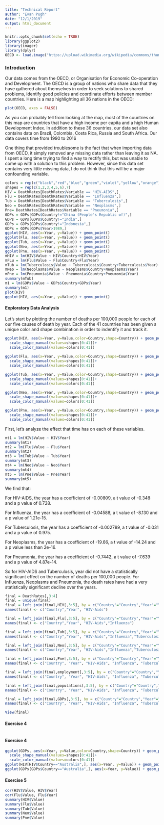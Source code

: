 ```yaml
---
title: "Technical Report"
author: "Evan Pugh"
date: "12/1/2019"
output: html_document
---
```


```r
knitr::opts_chunk$set(echo = TRUE)
library(ggplot2)
library(imager)
library(dplyr)
OECD <- load.image("https://upload.wikimedia.org/wikipedia/commons/thumb/4/4c/OECD_member_states_map.svg/2560px-OECD_member_states_map.svg.png")

```


### Introduction

Our data comes from the OECD, or Organisation for Economic Co-operation and Development. The OECD is a group of nations who share data that they have gathered about themselves in order to seek solutions to shared problems, identify good policies and coordinate efforts between member countries.  Here is a map highlighting all 36 nations in the OECD:
```r
plot(OECD, axes = FALSE)

```
As you can probably tell from looking at the map, most of the countries on this map are countries that have a high income per capita and a high Human Development Index. In addition to these 36 countries, our data set also contains data on Brazil, Colombia, Costa Rica, Russia and South Africa. Our data covers time from 1990 to 2016

One thing that provided troublesome is the fact that when importing data from OECD, it simply removed any missing data rather than leaving it as NA. I spent a long time trying to find a way to rectify this, but was unable to come up with a solution to this problem. However, since this data set contains very little missing data, I do not think that this will be a major confounding variable.


```r
colors = rep(c("black","red","blue","green","violet","yellow","orange"),6)
shapes = rep(c(1,2,3,4,5,6),7)
HIV = DeathRates[DeathRates$Variable == "HIV-AIDS",]
Flu = DeathRates[DeathRates$Variable == "Influenza",]
Tub = DeathRates[DeathRates$Variable == "Tuberculosis",]
Neo = DeathRates[DeathRates$Variable == "Neoplasms",]
Pne= DeathRates[DeathRates$Variable == "Pneumonia",]
GDPs = GDPs[GDPs$Country!="China (People's Republic of)",]
GDPs = GDPs[GDPs$Country!="India",]
GDPs = GDPs[GDPs$Country!="Indonesia",]
GDPs = GDPs[GDPs$Year>1989,]
ggplot(HIV, aes(x=Year, y=Value)) + geom_point()
ggplot(Flu, aes(x=Year, y=Value)) + geom_point()
ggplot(Tub, aes(x=Year, y=Value)) + geom_point()
ggplot(Neo, aes(x=Year, y=Value)) + geom_point()
ggplot(Pne, aes(x=Year, y=Value)) + geom_point()
mHIV = lm(HIV$Value ~ HIV$Country+HIV$Year)
mFLu = lm(Flu$Value ~ Flu$Country+Flu$Year)
mTub = lm(Tuberculosis$Value ~ Tuberculosis$Country+Tuberculosis$Year)
mNeo = lm(Neoplasms$Value ~ Neoplasms$Country+Neoplasms$Year)
mPne = lm(Pneumonia$Value ~ Pneumonia$Country+Pneumonia$Year)
summary(mTub)
m1 = lm(GDPs$Value ~ GDPs$Country+GDPs$Year)
summary(m1)
plot(HIV)
ggplot(HIV, aes(x=Year, y=Value)) + geom_point()

```



#### Exploratory Data Analysis

Let's start by plotting the number of deaths per 100,000 people for each of our five causes of death by year. Each of the 41 countries has been given a unique color and shape combination in order to indentify it and track it.

```r
ggplot(HIV, aes(x=Year, y=Value,color=Country,shape=Country)) + geom_point()+
  scale_shape_manual(values=shapes[0:41])+
  scale_color_manual(values=colors[0:41])
  
ggplot(Flu, aes(x=Year, y=Value,color=Country,shape=Country)) + geom_point()+
  scale_shape_manual(values=shapes[0:41])+
  scale_color_manual(values=colors[0:41])

ggplot(Tub, aes(x=Year, y=Value,color=Country,shape=Country)) + geom_point()+
  scale_shape_manual(values=shapes[0:41])+
  scale_color_manual(values=colors[0:41])

ggplot(Neo, aes(x=Year, y=Value,color=Country,shape=Country)) + geom_point()+
  scale_shape_manual(values=shapes[0:41])+
  scale_color_manual(values=colors[0:41])

ggplot(Pne, aes(x=Year, y=Value,color=Country,shape=Country)) + geom_point()+
  scale_shape_manual(values=shapes[0:41])+
  scale_color_manual(values=colors[0:41])
```




First, let's analyze the effect that time has on each of these variables.
```r
mt1 = lm(HIV$Value ~ HIV$Year)
summary(mt1)
mt2 = lm(Flu$Value ~ Flu$Year)
summary(mt2)
mt3 = lm(Tub$Value ~ Tub$Year)
summary(mt3)
mt4 = lm(Neo$Value ~ Neo$Year)
summary(mt4)
mt5 = lm(Pne$Value ~ Pne$Year)
summary(mt5)
```
We find that:

For HIV-AIDS, the year has a coefficient of -0.00809, a t value of -0.348 and a p value of 0.728.

For Influenza, the year has a coefficient of -0.04588, a t value of -8.130 and a p value of 1.21e-15.

For Tuberculosis, the year has a coefficient of -0.002789, a t value of -0.031 and a p value of 0.975.

For Neoplasms, the year has a coefficient of -19.66, a t value of -14.24 and a p value less than 2e-16.

For Pneumonia, the year has a coefficient of -0.7442, a t value of -7.639 and a p value of 4.87e-14.

So for HIV-AIDS and Tuberculosis, year did not have a statistically significant effect on the number of deaths per 100,000 people. For Influenza, Neoplasms and Pneumonia, the death rates have had a very statistically significant decline over the years.


```r
final = DeathRates[,3:4]
final = unique(final)
final = left_join(final,HIV[,3:5], by = c("Country"="Country","Year"="Year"))
names(final) <- c("Country","Year", "HIV-Aids")

final = left_join(final,Flu[,3:5], by = c("Country"="Country","Year"="Year"))
names(final) <- c("Country","Year", "HIV-Aids","Influenza")

final = left_join(final,Tub[,3:5], by = c("Country"="Country","Year"="Year"))
names(final) <- c("Country","Year", "HIV-Aids","Influenza","Tuberculosis")

final = left_join(final,Neo[,3:5], by = c("Country"="Country","Year"="Year"))
names(final) <- c("Country","Year", "HIV-Aids","Influenza","Tuberculosis","Neoplasms")

final = left_join(final,Pne[,3:5], by = c("Country"="Country","Year"="Year"))
names(final) <- c("Country", "Year", "HIV-Aids", "Influenza", "Tuberculosis", "Neoplasms", "Pneumonia")

final = left_join(final,employment[,3:5], by = c("Country"="Country","Year"="Year"))
names(final) <- c("Country", "Year", "HIV-Aids", "Influenza", "Tuberculosis", "Neoplasms", "Pneumonia","Employment")

final = left_join(final,populations[,3:5], by = c("Country"="Country","Year"="Year"))
names(final) <- c("Country", "Year", "HIV-Aids", "Influenza", "Tuberculosis", "Neoplasms", "Pneumonia","Employment","Population")

final = left_join(final,GDPs[,3:5], by = c("Country"="Country","Year"="Year"))
names(final) <- c("Country", "Year", "HIV-Aids", "Influenza", "Tuberculosis", "Neoplasms", "Pneumonia","Employment","Population", "GDP")

View(final)
```


#### Exercise 4

```r


```




#### Exercise 4

```r
ggplot(GDPs, aes(x=Year, y=Value,color=Country,shape=Country)) + geom_point()+
  scale_shape_manual(values=shapes[0:41])+
  scale_color_manual(values=colors[0:41])
ggplot(HIV[HIV$Country=="Australia",], aes(x=Year, y=Value)) + geom_point()
ggplot(GDPs[GDPs$Country=="Australia",], aes(x=Year, y=Value)) + geom_point()
```


#### Exercise 5

```r
cor(HIV$Value, HIV$Year)
cor(Flu$Value, Flu$Year)
summary(HIV$Value)
summary(Flu$Value)
summary(Tub$Value)
summary(Neo$Value)
summary(Pne$Value)
```


